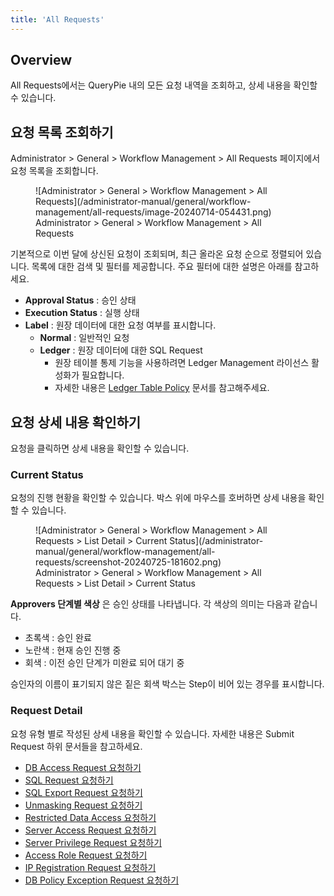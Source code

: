 ```yaml
---
title: 'All Requests'
---
```



## Overview

All Requests에서는 QueryPie 내의 모든 요청 내역을 조회하고, 상세 내용을 확인할 수 있습니다.


## 요청 목록 조회하기

Administrator &gt; General &gt; Workflow Management &gt; All Requests 페이지에서 요청 목록을 조회합니다.

<figure data-layout="center" data-align="center">
![Administrator &gt; General &gt; Workflow Management &gt; All Requests](/administrator-manual/general/workflow-management/all-requests/image-20240714-054431.png)
<figcaption>
Administrator &gt; General &gt; Workflow Management &gt; All Requests
</figcaption>
</figure>

기본적으로 이번 달에 상신된 요청이 조회되며, 최근 올라온 요청 순으로 정렬되어 있습니다. 목록에 대한 검색 및 필터를 제공합니다. 주요 필터에 대한 설명은 아래를 참고하세요.

*  **Approval Status** : 승인 상태
*  **Execution Status**  : 실행 상태
*  **Label**  : 원장 데이터에 대한 요청 여부를 표시합니다.
    *  **Normal**  : 일반적인 요청
    *  **Ledger**  : 원장 데이터에 대한 SQL Request
        * 원장 테이블 통제 기능을 사용하려면 Ledger Management 라이선스 활성화가 필요합니다. 
        * 자세한 내용은 [Ledger Table Policy](../../databases/ledger-management/ledger-table-policy) 문서를 참고해주세요.


## 요청 상세 내용 확인하기

요청을 클릭하면 상세 내용을 확인할 수 있습니다.

### Current Status

요청의 진행 현황을 확인할 수 있습니다. 박스 위에 마우스를 호버하면 상세 내용을 확인할 수 있습니다.

<figure data-layout="center" data-align="center">
![Administrator &gt; General &gt; Workflow Management &gt; All Requests &gt; List Detail &gt; Current Status](/administrator-manual/general/workflow-management/all-requests/screenshot-20240725-181602.png)
<figcaption>
Administrator &gt; General &gt; Workflow Management &gt; All Requests &gt; List Detail &gt; Current Status
</figcaption>
</figure>

**Approvers 단계별 색상** 은 승인 상태를 나타냅니다. 각 색상의 의미는 다음과 같습니다.

* 초록색 : 승인 완료
* 노란색 : 현재 승인 진행 중
* 회색 : 이전 승인 단계가 미완료 되어 대기 중

<Callout type="info">
승인자의 이름이 표기되지 않은 짙은 회색 박스는 Step이 비어 있는 경우를 표시합니다.
</Callout>

### Request Detail

요청 유형 별로 작성된 상세 내용을 확인할 수 있습니다. 자세한 내용은 Submit Request 하위 문서들을 참고하세요.

* [DB Access Request 요청하기](../../../user-manual/workflow/requesting-db-access)
* [SQL Request 요청하기](../../../user-manual/workflow/requesting-sql)
* [SQL Export Request 요청하기](../../../user-manual/workflow/requesting-sql-export)
* [Unmasking Request 요청하기](../../../user-manual/workflow/requesting-unmasking-mask-removal-request)
* [Restricted Data Access 요청하기](../../../user-manual/workflow/requesting-restricted-data-access)
* [Server Access Request 요청하기](../../../user-manual/workflow/requesting-access-role)
* [Server Privilege Request 요청하기](../../../user-manual/workflow/requesting-server-privilege)
* [Access Role Request 요청하기](../../../user-manual/workflow/requesting-access-role)
* [IP Registration Request 요청하기](../../../user-manual/workflow/requesting-ip-registration)
* [DB Policy Exception Request 요청하기](../../../user-manual/workflow/requesting-db-policy-exception)


